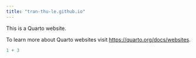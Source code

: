 ```yaml
---
title: "tran-thu-le.github.io"
---
```


This is a Quarto website.

To learn more about Quarto websites visit <https://quarto.org/docs/websites>.

```r
1 + 3
```
